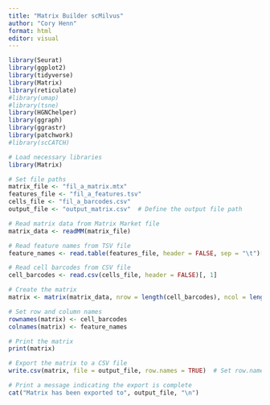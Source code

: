 ```yaml
---
title: "Matrix Builder scMilvus"
author: "Cory Henn"
format: html
editor: visual
---
```



```r
library(Seurat)
library(ggplot2)
library(tidyverse)
library(Matrix)
library(reticulate)
#library(umap)
#library(tsne)
library(HGNChelper)
library(ggraph)
library(ggrastr)
library(patchwork)
#library(scCATCH)
```

```r
# Load necessary libraries
library(Matrix)

# Set file paths
matrix_file <- "fil_a_matrix.mtx"
features_file <- "fil_a_features.tsv"
cells_file <- "fil_a_barcodes.csv"
output_file <- "output_matrix.csv"  # Define the output file path

# Read matrix data from Matrix Market file
matrix_data <- readMM(matrix_file)

# Read feature names from TSV file
feature_names <- read.table(features_file, header = FALSE, sep = "\t")[, 2]

# Read cell barcodes from CSV file
cell_barcodes <- read.csv(cells_file, header = FALSE)[, 1]

# Create the matrix
matrix <- matrix(matrix_data, nrow = length(cell_barcodes), ncol = length(feature_names))

# Set row and column names
rownames(matrix) <- cell_barcodes
colnames(matrix) <- feature_names

# Print the matrix
print(matrix)

# Export the matrix to a CSV file
write.csv(matrix, file = output_file, row.names = TRUE)  # Set row.names = FALSE if you don't want row names in the CSV file

# Print a message indicating the export is complete
cat("Matrix has been exported to", output_file, "\n")
```

